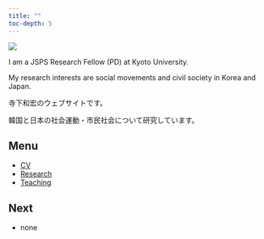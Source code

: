 ```yaml
---
title: ""
toc-depth: 5
---
```


![](pic/IMG_0614.png){fig-align="center"}

I am a JSPS Research Fellow (PD) at Kyoto University.

My research interests are social movements and civil society in Korea and Japan.

寺下和宏のウェブサイトです。

韓国と日本の社会運動・市民社会について研究しています。

::: callout-note
## Menu

-   [CV](cv/index.qmd)
-   [Research](research/index.qmd)
-   [Teaching](teaching/index.qmd)
:::

::: callout-note
## Next

-   none
:::

